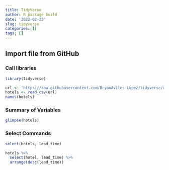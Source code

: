 ```yaml
---
title: TidyVerse
author: R package build
date: '2022-02-23'
slug: tidyverse
categories: []
tags: []
---
```


## Import file from GitHub

### Call libraries
```r
library(tidyverse)
```


```r
url <- 'https://raw.githubusercontent.com/BryanAviles-Lopez/tidyverse/main/hotels.csv'
hotels <- read_csv(url)
names(hotels)
```

### Summary of Variables
```r
glimpse(hotels)
```

### Select Commands

```r
select(hotels, lead_time)
```

```r
hotels %>%
  select(hotel, lead_time) %>%
  arrange(desc(lead_time))
```

```r

```